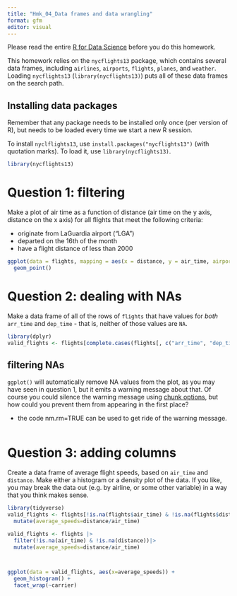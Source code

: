 ```yaml
---
title: "Hmk_04_Data frames and data wrangling"
format: gfm
editor: visual
---
```


Please read the entire [R for Data Science](https://r4ds.hadley.nz/data-transform) before you do this homework.

This homework relies on the `nycflights13` package, which contains several data frames, including `airlines`, `airports`, `flights`, `planes`, and `weather`. Loading `nycflights13` (`library(nycflights13)`) puts all of these data frames on the search path.

## Installing data packages

Remember that any package needs to be installed only once (per version of R), but needs to be loaded every time we start a new R session.

To install `nyclflights13`, use `install.packages("nycflights13")` (with quotation marks). To load it, use `library(nycflights13)`.

```r
library(nycflights13)


```

# Question 1: filtering

Make a plot of air time as a function of distance (air time on the y axis, distance on the x axis) for all flights that meet the following criteria:

-   originate from LaGuardia airport ("LGA")
-   departed on the 16th of the month
-   have a flight distance of less than 2000

```r
ggplot(data = flights, mapping = aes(x = distance, y = air_time, airport="LGA", day=16, distance <2000 )) +
  geom_point()

```

# Question 2: dealing with NAs

Make a data frame of all of the rows of `flights` that have values for *both* `arr_time` and `dep_time` - that is, neither of those values are `NA`.

```r
library(dplyr)
valid_flights <- flights[complete.cases(flights[, c("arr_time", "dep_time")]), ]

```

## filtering NAs

`ggplot()` will automatically remove NA values from the plot, as you may have seen in question 1, but it emits a warning message about that. Of course you could silence the warning message using [chunk options](https://bookdown.org/yihui/rmarkdown-cookbook/chunk-options.html), but how could you prevent them from appearing in the first place?

-   the code nm.rm=TRUE can be used to get ride of the warning message.

```         
```

# Question 3: adding columns

Create a data frame of average flight speeds, based on `air_time` and `distance`. Make either a histogram or a density plot of the data. If you like, you may break the data out (e.g. by airline, or some other variable) in a way that you think makes sense.

```r

library(tidyverse)
valid_flights <- flights[!is.na(flights$air_time) & !is.na(flights$distance), ] |>
  mutate(average_speeds=distance/air_time) 

valid_flights <- flights |> 
  filter(!is.na(air_time) & !is.na(distance))|>
  mutate(average_speeds=distance/air_time) 



ggplot(data = valid_flights, aes(x=average_speeds)) + 
  geom_histogram() + 
  facet_wrap(~carrier)
```

\
